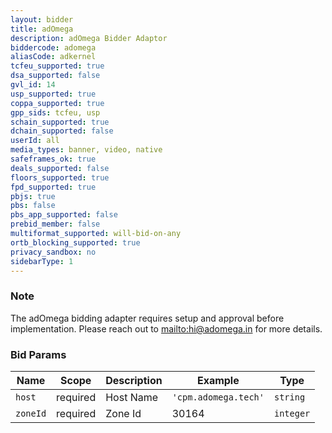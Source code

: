 ```yaml
---
layout: bidder
title: adOmega
description: adOmega Bidder Adaptor
biddercode: adomega
aliasCode: adkernel
tcfeu_supported: true
dsa_supported: false
gvl_id: 14
usp_supported: true
coppa_supported: true
gpp_sids: tcfeu, usp
schain_supported: true
dchain_supported: false
userId: all
media_types: banner, video, native
safeframes_ok: true
deals_supported: false
floors_supported: true
fpd_supported: true
pbjs: true
pbs: false
pbs_app_supported: false
prebid_member: false
multiformat_supported: will-bid-on-any
ortb_blocking_supported: true
privacy_sandbox: no
sidebarType: 1
---
```


### Note

The adOmega bidding adapter requires setup and approval before implementation. Please reach out to [mailto:hi@adomega.in](hi@adomega.in) for more details.

### Bid Params


| Name     | Scope    | Description           | Example                   | Type     |
|----------|----------|-----------------------|---------------------------|----------|
| `host`   | required | Host Name | `'cpm.adomega.tech'` | `string` |
| `zoneId` | required | Zone Id           | 30164                 | `integer` |
